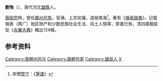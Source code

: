 {{Otheruses|劉恂}}
'''劉恂'''（{{bd|?||?||}}），唐代河北[[雄縣|雄縣]]人。

[[唐昭宗|唐昭宗]]時，曾任[[广州_(古代)|廣州]][[司馬|司馬]]，官满，上京扰攘，遂居南海<ref>宋僧[[赞宁|赞宁]]：《[[s:笋谱|笋谱]]》</ref>。著有《[[嶺表錄異|嶺表錄異]]》，记载嶺表（两广）地区物产和少数民族社会生活、风土人情等，原書已佚，清四庫館臣從《[[永樂大典|永樂大典]]》輯出124條。

== 参考资料 ==
{{reflist}}

{{wikisource-author|劉恂}}
{{DEFAULTSORT:L}}
[[Category:唐朝州司马|Category:唐朝州司马]]
[[Category:唐朝作家|Category:唐朝作家]]
[[Category:雄县人|Category:雄县人]]
[[Category:劉姓|X]]